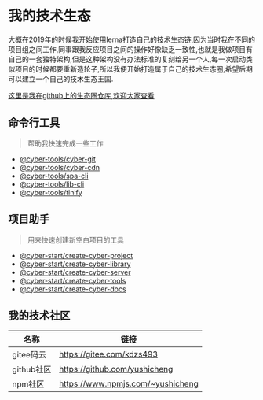 # 我的技术生态

大概在2019年的时候我开始使用lerna打造自己的技术生态链,因为当时我在不同的项目组之间工作,同事跟我反应项目之间的操作好像缺乏一致性,也就是我做项目有自己的一套独特架构,但是这种架构没有办法标准的复刻给另一个人,每一次启动类似项目的时候都要重新造轮子,所以我便开始打造属于自己的技术生态圈,希望后期可以建立一个自己的技术生态王国.

[这里是我在github上的生态圈仓库,欢迎大家查看](https://github.com/yushicheng/cyber-tools)

## 命令行工具

> 帮助我快速完成一些工作

  * [@cyber-tools/cyber-git](https://www.npmjs.com/package/@cyber-tools/cyber-git)
  * [@cyber-tools/cyber-cdn](https://www.npmjs.com/package/@cyber-tools/cyber-cdn)
  * [@cyber-tools/spa-cli](https://www.npmjs.com/package/@cyber-tools/spa-cli)
  * [@cyber-tools/lib-cli](https://www.npmjs.com/package/@cyber-tools/lib-cli)
  * [@cyber-tools/tinify](https://www.npmjs.com/package/@cyber-tools/tinify)


## 项目助手

> 用来快速创建新空白项目的工具

  * [@cyber-start/create-cyber-project](https://www.npmjs.com/package/@cyber-tools/create-cyber-project)
  * [@cyber-start/create-cyber-library](https://www.npmjs.com/package/@cyber-tools/create-cyber-library)
  * [@cyber-start/create-cyber-server](https://www.npmjs.com/package/@cyber-tools/create-cyber-server)
  * [@cyber-start/create-cyber-tools](https://www.npmjs.com/package/@cyber-tools/create-cyber-tools)
  * [@cyber-start/create-cyber-docs](https://www.npmjs.com/package/@cyber-tools/create-cyber-docs)

## 我的技术社区

| 名称       | 链接                              |
| ---------- | --------------------------------- |
| gitee码云  | https://gitee.com/kdzs493         |
| github社区 | https://github.com/yushicheng     |
| npm社区    | https://www.npmjs.com/~yushicheng |